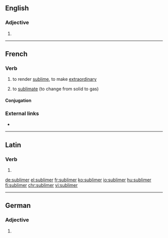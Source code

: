 ==English==

===Adjective===
{{head|en}}

# {{en-comparative of|sublime}}

----

==French==

===Verb===
{{fr-verb}}
# {{context|transitive|lang=fr}} to render [[sublime]], to make [[extraordinary]]
# {{context|chemistry|lang=fr}} to [[sublimate]] (to change from solid to gas)

====Conjugation====
{{fr-conj-er|sublim|avoir}}

===External links===
* {{R:TLFi}}

----

==Latin==

===Verb===
{{la-verb-form|sublīmer}}

# {{conjugation of|sublīmō||1|s|pres|pass|sub|lang=la}}

[[de:sublimer]]
[[el:sublimer]]
[[fr:sublimer]]
[[ko:sublimer]]
[[io:sublimer]]
[[hu:sublimer]]
[[fi:sublimer]]
[[chr:sublimer]]
[[vi:sublimer]]

----
==German==

===Adjective===
{{head|de|adjective form}}

# {{comparative of|sublim|lang=de}}
{{rfc-auto}}